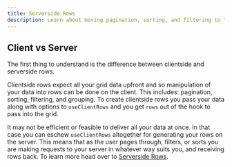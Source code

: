 ```yaml
---
title: Serverside Rows
description: Learn about moving pagination, sorting, and filtering to the server
---
```


## Client vs Server

The first thing to understand is the difference between clientside and serverside rows.

Clientside rows expect all your grid data upfront and so manipulation of your data into rows can be done on the client. This includes: pagination, sorting, filtering, and grouping. To create clientside rows you pass your data along with options to `useClientRows` and you get `rows` out of the hook to pass into the grid.

It may not be efficient or feasible to deliver all your data at once. In that case you can eschew `useClientRows` altogether for generating your rows on the server. This means that as the user pages through, filters, or sorts you are making requests to your server in whatever way suits you, and receiving rows back. To learn more head over to [Serverside Rows](/rows/serverside-rows).
